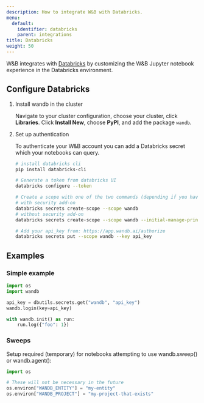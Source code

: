 ---
description: How to integrate W&B with Databricks.
menu:
  default:
    identifier: databricks
    parent: integrations
title: Databricks
weight: 50
---

W&B integrates with [Databricks](https://www.databricks.com/) by customizing the W&B Jupyter notebook experience in the Databricks environment.

## Configure Databricks

1. Install wandb in the cluster

    Navigate to your cluster configuration, choose your cluster, click **Libraries**. Click **Install New**, choose **PyPI**, and add the package `wandb`.

2. Set up authentication

    To authenticate your W&B account you can add a Databricks secret which your notebooks can query.

    ```bash
    # install databricks cli
    pip install databricks-cli

    # Generate a token from databricks UI
    databricks configure --token

    # Create a scope with one of the two commands (depending if you have security features enabled on databricks):
    # with security add-on
    databricks secrets create-scope --scope wandb
    # without security add-on
    databricks secrets create-scope --scope wandb --initial-manage-principal users

    # Add your api_key from: https://app.wandb.ai/authorize
    databricks secrets put --scope wandb --key api_key
    ```

## Examples

### Simple example

```python
import os
import wandb

api_key = dbutils.secrets.get("wandb", "api_key")
wandb.login(key=api_key)

with wandb.init() as run:
    run.log({"foo": 1})
```

### Sweeps

Setup required (temporary) for notebooks attempting to use wandb.sweep() or wandb.agent():

```python
import os

# These will not be necessary in the future
os.environ["WANDB_ENTITY"] = "my-entity"
os.environ["WANDB_PROJECT"] = "my-project-that-exists"
```